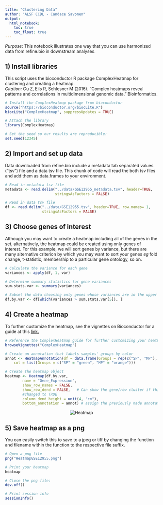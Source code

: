 ```yaml
---
title: "Clustering Data"
author: "ALSF CCDL - Candace Savonen"
output:   
  html_notebook: 
    toc: true
    toc_float: true
---
```


*Purpose*: This notebook illustrates one way that you can use harmonized data 
from refine.bio in downstream analyses.

## 1) Install libraries
This script uses the bioconductor R package ComplexHeatmap for clustering and 
creating a heatmap.
<br/> <i> Citation:</i> Gu Z, Eils R, Schlesner M (2016). “Complex heatmaps 
reveal patterns and correlations in multidimensional genomic data.” Bioinformatics.

```r
# Install the ComplexHeatmap package from bioconductor
source("https://bioconductor.org/biocLite.R")
biocLite("ComplexHeatmap", suppressUpdates = TRUE)
```

```r
# Attach the library
library(ComplexHeatmap)

# Set the seed so our results are reproducible:
set.seed(12345)
```

## 2) Import and set up data
Data downloaded from refine.bio include a metadata tab separated values ("tsv")
file and a data tsv file. This chunk of code will read the both tsv files and 
add them as data.frames to your environment.

```r
# Read in metadata tsv file
metadata <- read.delim("../data/GSE12955_metadata.tsv", header=TRUE, 
                       stringsAsFactors = FALSE)

# Read in data tsv file
df <- read.delim("../data/GSE12955.tsv", header=TRUE, row.names= 1, 
                 stringsAsFactors = FALSE)
```

## 3) Choose genes of interest
Although you may want to create a heatmap including all of the genes in the set,
alternatively, the heatmap could be created using only genes of interest. 
For this example, we will sort genes by variance, but there are many alternative
criterion by which you may want to sort your genes <i>eg</i> fold change,
t-statistic, membership to a particular gene ontology, so on. 

```r
# Calculate the variance for each gene
variances <- apply(df, 1, var)

# Determine summary statistics for gene variances
sum.stats.var <- summary(variances)

# Subset the data choosing only genes whose variances are in the upper quartile
df.by.var <- df[which(variances > sum.stats.var[5]), ]
```

## 4) Create a heatmap
To further customize the heatmap, see the vignettes on Bioconductor for a guide 
at this
<a href="https://bioconductor.org/packages/devel/bioc/vignettes/ComplexHeatmap/inst/doc/s1.introduction.html"> 
link. </a>

```r
# Reference the ComplexHeatmap guide for further customizing your heatmap
browseVignettes("ComplexHeatmap")

# Create an annotation that labels samples' groups by color
annot <- HeatmapAnnotation(df = data.frame(Groups = rep(c("SP", "MP"), each = 2)),
    col = list(Groups = c("SP" = "green", "MP" = "orange")))

# Create the heatmap object
heatmap <- Heatmap(df.by.var, 
        name = "Gene_Expression",
        show_row_names = FALSE,
        show_row_dend = FALSE,   # Can show the gene/row cluster if this is 
        #changed to TRUE
        column_dend_height = unit(4, "cm"),
        bottom_annotation = annot) # assign the previously made annotation object
```
<center>
<img src="HeatmapGSE12955.png" alt = "Heatmap">
</center>

## 5) Save heatmap as a png
You can easily switch this to save to a jpeg or tiff by changing the function 
and filename within the function to the respective file suffix.

```r
# Open a png file
png("HeatmapGSE12955.png")

# Print your heatmap
heatmap

# Close the png file:
dev.off()
```

```r
# Print session info 
sessionInfo()
```
